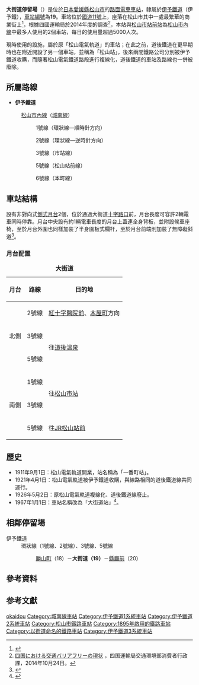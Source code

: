 {{NoteTA|1 = zh:大街道站; zh-cn:大街道站; zh-tw:大街道車站; zh-hk:大街道站; }}
{{日本車站資訊
|公司色     = orange
|文字色     =
|站名       = 大街道停留場
|圖片       = Iyotetsu Okaido Sta.JPG
|pxl        = 
|圖片說明   = 大街道站北側月台（2008年）
|日文原名   = 大街道
|平假名     = おおかいどう 
|羅馬拼音   = Ōkaidō
|副站名     = 坂上之雲博物館前
|前一站     = 18 [[勝山町停留場|勝山町]]
|前一站距離 = 0.4
|後一站距離 = 0.4
|後一站     = [[縣廳前停留場_(愛媛縣)|縣廳前]] 20
|電報略號   = 
|車站編號   = {{車站編號c|#000000|19}}
|所屬公司   = [[伊予鐵道|伊予鐵道]]（伊予鐵）
|所屬路線   = {{Color|orange|■}}[[松山市內線|松山市內線]]（[[城南線|城南線]]）
|距離       = 2.2
|起站       = [[道後溫泉站|道後溫泉]]
|所在地     = [[愛媛縣|愛媛縣]][[松山市|松山市]]大街道3丁目
|車站構造   = [[地面車站|地面車站]]
|月台配置   = 2面2線
|啟用年月日 = 1911年9月1日
|廢止年月日 = 
|上下車人次 = 
|統計年度   = 
|備註       = 
}}

'''大街道停留場'''（{{jpn|j=大街道停留場|hg=おおかいどうていりゅうじょう|rm=Ōkaidō teiryūjō|f=y}}）是位於[[日本|日本]][[愛媛縣|愛媛縣]][[松山市|松山市]]的[[路面電車|路面電車]][[車站|車站]]，隸屬於[[伊予鐵道|伊予鐵道]]（伊予鐵），[[車站編號|車站編號]]為'''19'''。車站位於[[國道11號|國道11號]]上，座落在松山市其中一處最繁華的商業街上<ref>{{Cite web |url=http://www.kukanzeneki.net/all/matuyama/7.html |title=非官方車站介紹。 |access-date=2015-03-03 |archive-date=2015-04-02 |archive-url=https://web.archive.org/web/20150402093221/http://www.kukanzeneki.net/all/matuyama/7.html |dead-url=no }}</ref>，根據四國運輸局於2014年度的調查<ref>[https://wwwtb.mlit.go.jp/shikoku/soshiki/koutsuu/img/news_38.pdf 四国における交通バリアフリーの現状] {{Wayback|url=https://wwwtb.mlit.go.jp/shikoku/soshiki/koutsuu/img/news_38.pdf |date=20150402181112 }}，四国運輸局交通環境部消費者行政課，2014年10月24日。{{ja}}</ref>，本站與[[松山市站前站|松山市站前站]]為[[松山市內線|松山市內線]]中最多人使用的2個車站，每日的使用量超過5000人次。

現時使用的設施，屬於原「松山電氣軌道」的車站；在此之前，道後鐵道在更早期時也在附近開設了另一個車站，並稱為「松山站」，後來兩間鐵路公司分別被伊予鐵道收購，而隨著松山電氣鐵道路段進行複線化，道後鐵道的車站及路線也一併被廢除。

==所屬路線==
*'''伊予鐵道'''
:[[松山市內線|松山市內線]]（[[城南線|城南線]]）
::{{Color|green|■}}1號線（環狀線—順時針方向）
::{{Color|orange|■}}2號線（環狀線—逆時針方向）
::{{Color|red|■}}3號線（市站線）
::{{Color|blue|■}}5號線（松山站前線）
::{{Color|black|■}}6號線（本町線）

==車站結構==
設有非對向式[[側式月台|側式月台]]2個，位於通過大街道[[十字路口|十字路口]]前，月台長度可容許2輛電車同時停靠。月台中央設有約1輛電車長度的月台上蓋連全身背板，並附設候車座椅，至於月台外圍也同樣加裝了半身圍板式欄杆，至於月台前端則加裝了無障礙斜道<ref>{{Cite web |url=http://hacchi-no-he.net/line/iyotetsu/station/1560_ookaidou.htm |title=另一個非官方車站介紹。 |access-date=2015-03-03 |archive-date=2017-05-07 |archive-url=https://web.archive.org/web/20170507034212/http://hacchi-no-he.net/line/iyotetsu/station/1560_ookaidou.htm |dead-url=no }}</ref>。
===月台配置===
{| class="wikitable" rules="rows"
|-
|+ '''大街道'''
|-
!月台!!路線!!目的地
|-
! rowspan="3" |北側
|{{Color|orange|■}}2號線 {{Colors|#000|orange|環狀}}
|[[紅十字醫院前停留場|紅十字醫院前]]、[[木屋町停留場|木屋町]]方向
|-
|{{Color|red|■}}3號線
| rowspan="2" |往[[道後溫泉站|道後溫泉]]
|-
|{{Color|blue|■}}5號線
|-
! rowspan="3" |南側
|{{Color|green|■}}1號線 {{Colors|#fff|green|環狀}}
| rowspan="2" |往[[松山市站|松山市站]]
|-
|{{Color|red|■}}3號線
|-
|{{Color|blue|■}}5號線
|往[[松山站_(愛媛縣)|JR松山站前]]
|}

==歷史==
*1911年9月1日：松山電氣軌道開業，站名稱為「一番町站」。
*1921年4月1日：松山電氣軌道被伊予鐵道收購，與線路相同的道後鐵道線共同運行。
*1926年5月2日：原松山電氣軌道複線化、道後鐵道線廢止。
*1967年1月1日：車站名稱改為「大街道站」<ref>{{Cite web |url=http://cvnweb.bai.ne.jp/~tetsu/R-Iyotetsu06.htm |title=1960年代的松山市內線（一番町／大街道）。 |access-date=2015-03-03 |archive-date=2016-09-18 |archive-url=https://web.archive.org/web/20160918190537/http://cvnweb.bai.ne.jp/~tetsu/R-Iyotetsu06.htm |dead-url=no }}</ref>。

==相鄰停留場==
; 伊予鐵道
: 環狀線（{{Color|green|■}}1號線、{{Color|orange|■}}2號線）、{{Color|red|■}}3號線、{{Color|blue|■}}5號線
:: [[勝山町停留場|勝山町]]（18）－'''大街道（19）'''－[[縣廳前停留場_(愛媛縣)|縣廳前]]（20）

==參考資料==
{{reflist}}

== 参考文獻 ==
{{Cite book|
|author=大野鐵、速水純
|year=2006
|title=《伊予鉄が走る街 今昔》
|publisher=JTBパブリッシング
|isbn=4-533-06410-8
}}

{{伊予鐵道松山市內線}}

{{Commons|Category:Ōkaidō Station}}
{{DEFAULTSORT:Okaido}}
[[Category:日本鐵路車站_O|okaidou]]
[[Category:城南線車站|Category:城南線車站]]
[[Category:伊予鐵道1系統車站|Category:伊予鐵道1系統車站]]
[[Category:伊予鐵道2系統車站|Category:伊予鐵道2系統車站]]
[[Category:松山市鐵路車站|Category:松山市鐵路車站]]
[[Category:1895年啟用的鐵路車站|Category:1895年啟用的鐵路車站]]
[[Category:以街道命名的鐵路車站|Category:以街道命名的鐵路車站]]
[[Category:伊予鐵道3系統車站|Category:伊予鐵道3系統車站]]
